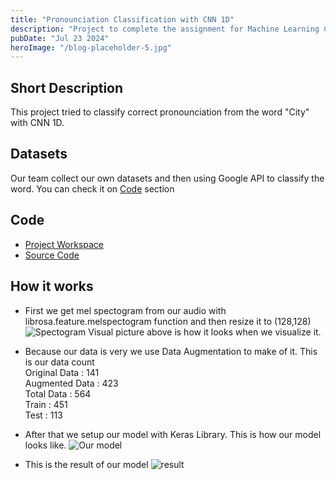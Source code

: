 ```yaml
---
title: "Pronounciation Classification with CNN 1D"
description: "Project to complete the assignment for Machine Learning Class"
pubDate: "Jul 23 2024"
heroImage: "/blog-placeholder-5.jpg"
---
```


## Short Description

This project tried to classify correct pronounciation from the word "City" with CNN 1D.

## Datasets

Our team collect our own datasets and then using Google API to classify the word. You can check it on [Code](#Code) section

## Code

-   [Project Workspace](https://drive.google.com/drive/u/0/folders/1LRR3OiXHEtHIacqi3tQbiRMbV1dmJa43)
-   [Source Code](https://colab.research.google.com/drive/1gaXD_8femkqZbJI-fKJ63mVhVhtOqFNZ?usp=drive_link)

## How it works

-   First we get mel spectogram from our audio with librosa.feature.melspectogram function and then resize it to (128,128)
    ![Spectogram Visual](/project/pronounciation-classification/spectogram-visual.png)
    picture above is how it looks when we visualize it.

-   Because our data is very we use Data Augmentation to make of it. This is our data count
    <br /> Original Data : 141
    <br /> Augmented Data : 423
    <br /> Total Data : 564
    <br /> Train : 451
    <br /> Test : 113
-   After that we setup our model with Keras Library. This is how our model looks like.
    ![Our model](/project/pronounciation-classification/model.png)
-   This is the result of our model
    ![result](/project/pronounciation-classification/res.png)
